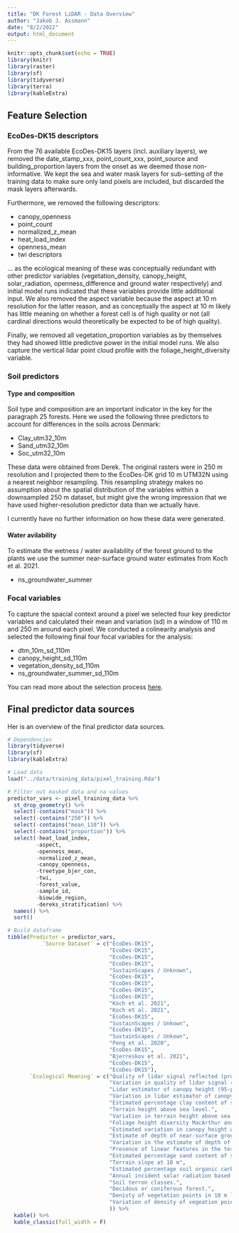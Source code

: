 ```yaml
---
title: "DK Forest LiDAR - Data Overview"
author: "Jakob J. Assmann"
date: "8/2/2022"
output: html_document
---
```


```r
knitr::opts_chunk$set(echo = TRUE)
library(knitr)
library(raster)
library(sf)
library(tidyverse)
library(terra)
library(kableExtra)
```

## Feature Selection

### EcoDes-DK15 descriptors

From the 76 available EcoDes-DK15 layers (incl. auxiliary layers), 
we removed the date_stamp_xxx, point_count_xxx, point_source and 
building_proportion layers from the onset as we deemed those non-informative. We
kept the sea and water mask layers for sub-setting of the training data to make 
sure only land pixels are included, but discarded the mask layers afterwards. 

Furthermore, we removed the following descriptors:

- canopy_openness
- point_count 
- normalized_z_mean
- heat_load_index
- openness_mean 
- twi descriptors 

... as the ecological meaning of these was conceptually redundant with other 
predictor variables (vegetation_density, canopy_height, solar_radiation, 
openness_difference and ground water respectively) and initial model runs 
indicated that these variables provide little additional input. We also removed 
the aspect variable because the aspect at 10 m resolution for the latter reason,
and as conceptually the aspect at 10 m likely has little meaning on whether a 
forest cell is of high quality or not (all cardinal directions would 
theoretically be expected to be of high quality). 

Finally, we removed all vegetation_proportion variables as by themselves they
had showed little predictive power in the initial model runs. We also capture 
the vertical lidar point cloud profile with the foliage_height_diversity variable. 

### Soil predictors

#### Type and composition

Soil type and composition are an important indicator in the key for the paragraph
25 forests. Here we used the following three predictors to account for 
differences in the soils across Denmark:

- Clay_utm32_10m
- Sand_utm32_10m
- Soc_utm32_10m

These data were obtained from Derek. The original rasters were in 250 m 
resolution and I projected them to the EcoDes-DK grid 10 m UTM32N using a 
nearest neighbor resampling. This resampling strategy makes no assumption about
the spatial distribution of the variables within a downsampled 250 m dataset, 
but might give the wrong impression that we have used higher-resolution 
predictor data than we actually have.

I currently have no further information on how these data were generated.

#### Water avilability 

To estimate the wetness / water availability of the forest ground to the plants
we use the summer near-surface ground water estimates from Koch et al. 2021.

- ns_groundwater_summer

### Focal variables

To capture the spacial context around a pixel we selected four key predictor 
variables and calculated their mean and variation (sd) in a window of 110 m and
250 m around each pixel. We conducted a colinearity analysis and selected the
following final four focal variables for the analysis:

- dtm_10m_sd_110m
- canopy_height_sd_110m
- vegetation_density_sd_110m
- ns_groundwater_summer_sd_110m

You can read more about the selection process [here](focal_var_selection.html).

## Final predictor data sources

Her is an overview of the final predictor data sources. 
```r
# Dependencies
library(tidyverse)
library(sf)
library(kableExtra)

# Load data
load("../data/training_data/pixel_training.Rda")

# Filter out masked data and na values   
predictor_vars <- pixel_training_data %>% 
  st_drop_geometry() %>%
  select(-contains("mask")) %>%
  select(-contains("250")) %>%
  select(-contains("mean_110")) %>%
  select(-contains("proportion")) %>%
  select(-heat_load_index,
         -aspect,
         -openness_mean,
         -normalized_z_mean,
         -canopy_openness,
         -treetype_bjer_con,
         -twi,
         -forest_value,
         -sample_id,
         -biowide_region,
         -dereks_stratification) %>% 
  names() %>%
  sort()

# Build dataframe
tibble(Predictor = predictor_vars,
           `Source Dataset` = c("EcoDes-DK15",
                                "EcoDes-DK15",
                                "EcoDes-DK15",
                                "EcoDes-DK15",
                                "SustainScapes / Unknown",
                                "EcoDes-DK15",
                                "EcoDes-DK15",
                                "EcoDes-DK15",
                                "EcoDes-DK15",
                                "Koch et al. 2021",
                                "Koch et al. 2021",
                                "EcoDes-DK15",
                                "SustainScapes / Unkown",
                                "EcoDes-DK15",
                                "SustainScapes / Unkown",
                                "Peng et al. 2020",
                                "EcoDes-DK15",
                                "Bjerreskov et al. 2021",
                                "EcoDes-DK15",
                                "EcoDes-DK15"),
       `Ecological Meaning` = c("Quality of lidar signal reflected (proxy of biomass).",
                                "Variation in quality of lidar signal reflected within 10 m pixel (proxy of variation in biomass).",
                                "Lidar estimator of canopy height (95-percentile of height distribution of all vegetation points in 10 m pixel).",
                                "Variation in lidar estimator of canopy height within 110 m focal window (11 x 11 pixels).",
                                "Estimated percentage clay content of soil (250 m resolution downscaled to 10 m).",
                                "Terrain height above sea level.",
                                "Variation in terrain height above sea level within 110 m focal window (11 x 11 pixels).",
                                "Foliage height diversity MacArthur and MacArthur (1979) based on height bins by Wilson (1974)",
                                "Estimated variation in canopy height within 10 m pixel.",
                                "Estimate of depth of near-surface groundwater during an average summer.",
                                "Variation in the estimate of depth of near-surface groundwater during an average summer within a 110 m focal window (11 x 11 pixels).",
                                "Presence of linear features in the terrain (valleys, ridges etc.).",
                                "Estimated percentage sand content of soil (250 m resolution downscaled to 10 m).",
                                "Terrain slope at 10 m",
                                "Estimated percentage soil organic carbon content of soil (250 m resolution downscaled to 10 m).",
                                "Annual incident solar radiation based on terrain model (aspect and slope).",
                                "Soil terron classes.",
                                "Decidous or coniferous forest.",
                                "Denisty of vegetation points in 10 m lidar pixel.",
                                "Variation of density of vegeation points amongst pixels within 110 m window (11 x 11 pixels)."
                                )) %>%
  kable() %>%
  kable_classic(full_width = F)

```

